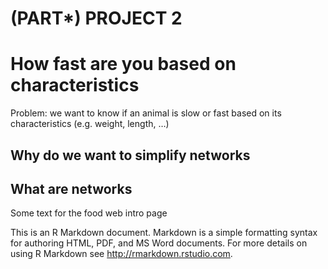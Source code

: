 # (PART\*) PROJECT 2 {-}
\renewcommand{\thesection}{1}

# How fast are you based on characteristics

Problem: we want to know if an animal is slow or fast based on its characteristics (e.g. weight, length, ...)

## Why do we want to simplify networks


## What are networks
Some text for the food web intro page

This is an R Markdown document. Markdown is a simple formatting syntax for authoring HTML, PDF, and MS Word documents. For more details on using R Markdown see <http://rmarkdown.rstudio.com>.